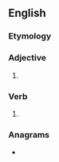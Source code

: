 ==English==

===Etymology===
{{suffix|en|arch|est}}

===Adjective===
{{head|en|superlative adjective}}

# {{en-superlative of|arch}}

===Verb===
{{head|en|verb form}}

# {{en-archaic second-person singular of|arch}}

===Anagrams===
* {{anagrams|en|a=acehrst|Cathers|Charest|E charts|Satcher|archets|charets|charset|chaster|rachets|ratches|scareth|searcht}}